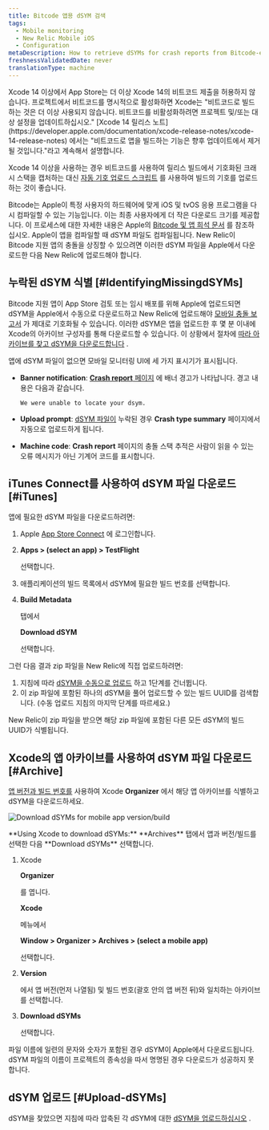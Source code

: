 ```yaml
---
title: Bitcode 앱용 dSYM 검색
tags:
  - Mobile monitoring
  - New Relic Mobile iOS
  - Configuration
metaDescription: How to retrieve dSYMs for crash reports from Bitcode-enabled iOS apps that are monitored with the New Relic agent.
freshnessValidatedDate: never
translationType: machine
---
```



<Callout variant="important">
  Xcode 14 이상에서 App Store는 더 이상 Xcode 14의 비트코드 제출을 허용하지 않습니다. 프로젝트에서 비트코드를 명시적으로 활성화하면 Xcode는 "비트코드로 빌드하는 것은 더 이상 사용되지 않습니다. 비트코드를 비활성화하려면 프로젝트 및/또는 대상 설정을 업데이트하십시오." [Xcode 14 릴리스 노트](https://developer.apple.com/documentation/xcode-release-notes/xcode-14-release-notes) 에서는 "비트코드로 앱을 빌드하는 기능은 향후 업데이트에서 제거될 것입니다."라고 계속해서 설명합니다.

  Xcode 14 이상을 사용하는 경우 비트코드를 사용하여 릴리스 빌드에서 기호화된 크래시 스택을 캡처하는 대신 [자동 기호 업로드 스크립트](/docs/mobile-monitoring/new-relic-mobile-ios/installation/spm-installation#configure-using-swift-package-manager) 를 사용하여 빌드의 기호를 업로드하는 것이 좋습니다.
</Callout>

Bitcode는 Apple이 특정 사용자의 하드웨어에 맞게 iOS 및 tvOS 응용 프로그램을 다시 컴파일할 수 있는 기능입니다. 이는 최종 사용자에게 더 작은 다운로드 크기를 제공합니다. 이 프로세스에 대한 자세한 내용은 Apple의 [Bitcode 및 앱 희석 문서](https://developer.apple.com/library/watchos/documentation/IDEs/Conceptual/AppDistributionGuide/AppThinning/AppThinning.html) 를 참조하십시오. Apple이 앱을 컴파일할 때 dSYM 파일도 컴파일됩니다. New Relic이 Bitcode 지원 앱의 충돌을 상징할 수 있으려면 이러한 dSYM 파일을 Apple에서 다운로드한 다음 New Relic에 업로드해야 합니다.

## 누락된 dSYM 식별 [#IdentifyingMissingdSYMs]

Bitcode 지원 앱이 App Store 검토 또는 임시 배포를 위해 Apple에 업로드되면 dSYM을 Apple에서 수동으로 다운로드하고 New Relic에 업로드해야 [모바일 충돌 보고서](/docs/mobile-monitoring/new-relic-mobile/getting-started/ios-agent-crash-reporting) 가 제대로 기호화될 수 있습니다. 이러한 dSYM은 앱을 업로드한 후 몇 분 이내에 Xcode의 아카이브 구성자를 통해 다운로드할 수 있습니다. 이 상황에서 절차에 [따라 아카이브를 찾고 dSYM을 다운로드합니다](#Archive) .

앱에 dSYM 파일이 없으면 모바일 모니터링 UI에 세 가지 표시기가 표시됩니다.

* <DNT>**Banner notification**</DNT>: [<DNT>**Crash report**</DNT> 페이지](/docs/mobile-monitoring/mobile-monitoring-ui/crashes/mobile-apps-crash-report-dashboard) 에 배너 경고가 나타납니다. 경고 내용은 다음과 같습니다.

  ```
  We were unable to locate your dsym.
  ```

* <DNT>**Upload prompt**</DNT>: [dSYM 파일이](/docs/mobile-monitoring/new-relic-mobile-ios/install-configure/upload-dsyms-bitcode-apps#mobile-ui) 누락된 경우 <DNT>**Crash type summary**</DNT> 페이지에서 자동으로 업로드하게 됩니다.

* <DNT>**Machine code**</DNT>: <DNT>**Crash report**</DNT> 페이지의 충돌 스택 추적은 사람이 읽을 수 있는 오류 메시지가 아닌 기계어 코드를 표시합니다.

## iTunes Connect를 사용하여 dSYM 파일 다운로드 [#iTunes]

앱에 필요한 dSYM 파일을 다운로드하려면:

1. Apple [App Store Connect](https://appstoreconnect.apple.com/login) 에 로그인합니다.

2. <DNT>**Apps > (select an app) > TestFlight**</DNT>

   선택합니다.

3. 애플리케이션의 빌드 목록에서 dSYM에 필요한 빌드 번호를 선택합니다.

4. <DNT>**Build Metadata**</DNT>

   탭에서

   <DNT>**Download dSYM**</DNT>

   선택합니다.

그런 다음 결과 zip 파일을 New Relic에 직접 업로드하려면:

1. 지침에 따라 [dSYM을 수동으로 업로드](/docs/mobile-monitoring/new-relic-mobile-ios/install-configure/upload-dsyms-bitcode-apps#manual-dsym) 하고 1단계를 건너뜁니다.
2. 이 zip 파일에 포함된 하나의 dSYM을 풀어 업로드할 수 있는 빌드 UUID를 검색합니다. (수동 업로드 지침의 마지막 단계를 따르세요.)

New Relic이 zip 파일을 받으면 해당 zip 파일에 포함된 다른 모든 dSYM의 빌드 UUID가 식별됩니다.

## Xcode의 앱 아카이브를 사용하여 dSYM 파일 다운로드 [#Archive]

[앱 버전과 빌드 번호를](#identifyingAppVersion) 사용하여 Xcode <DNT>**Organizer**</DNT> 에서 해당 앱 아카이브를 식별하고 dSYM을 다운로드하세요.

<img
  title="Download dSYMs for mobile app version/build"
  alt="Download dSYMs for mobile app version/build"
  src={mobileDownloadDsymFile}
/>

<figcaption>
  <DNT>**Using Xcode to download dSYMs:**</DNT> <DNT>**Archives**</DNT> 탭에서 앱과 버전/빌드를 선택한 다음 <DNT>**Download dSYMs**</DNT> 선택합니다.
</figcaption>

1. Xcode

   <DNT>**Organizer**</DNT>

   를 엽니다.

   <DNT>**Xcode**</DNT>

   메뉴에서

   <DNT>**Window > Organizer > Archives > (select a mobile app)**</DNT>

   선택합니다.

2. <DNT>**Version**</DNT>

   에서 앱 버전(먼저 나열됨) 및 빌드 번호(괄호 안의 앱 버전 뒤)와 일치하는 아카이브를 선택합니다.

3. <DNT>**Download dSYMs**</DNT>

   선택합니다.

파일 이름에 일련의 문자와 숫자가 포함된 경우 dSYM이 Apple에서 다운로드됩니다. dSYM 파일의 이름이 프로젝트의 종속성을 따서 명명된 경우 다운로드가 성공하지 못합니다.

## dSYM 업로드 [#Upload-dSYMs]

dSYM을 찾았으면 지침에 따라 압축된 각 dSYM에 대한 [dSYM을 업로드하십시오](/docs/mobile-monitoring/new-relic-mobile-ios/install-configure/upload-dsyms-bitcode-apps) .